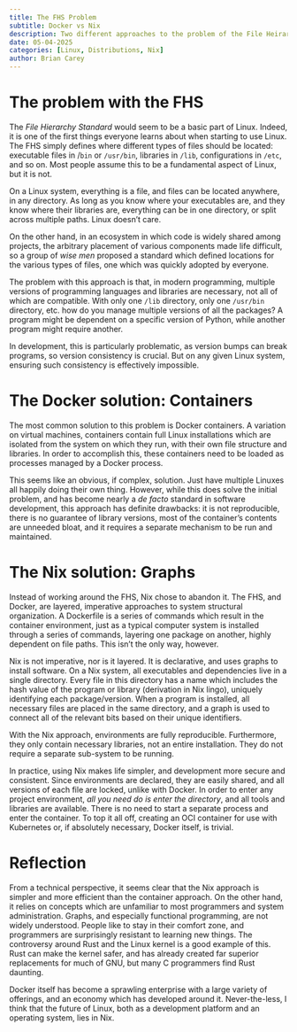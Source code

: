 ```yaml
---
title: The FHS Problem
subtitle: Docker vs Nix
description: Two different approaches to the problem of the File Heirarchy standard
date: 05-04-2025
categories: [Linux, Distributions, Nix]
author: Brian Carey
---
```


# The problem with the FHS

The *File Hierarchy Standard* would seem to be a basic part of Linux. Indeed, it is one of the first things everyone learns about when starting to use Linux. The FHS simply defines where different types of files should be located: executable files in /`bin` or `/usr/bin`, libraries in `/lib`, configurations in `/etc`, and so on. Most people assume this to be a fundamental aspect of Linux, but it is not.

On a Linux system, everything is a file, and files can be located anywhere, in any directory. As long as you know where your executables are, and they know where their libraries are, everything can be in one directory, or split across multiple paths. Linux doesn't care.

On the other hand, in an ecosystem in which code is widely shared among projects, the arbitrary placement of various components made life difficult, so a group of *wise men* proposed a standard which defined locations for the various types of files, one which was quickly adopted by everyone.

The problem with this approach is that, in modern programming, multiple versions of programming languages and libraries are necessary, not all of which are compatible. With only one `/lib` directory, only one `/usr/bin` directory, etc. how do you manage multiple versions of all the packages? A program might be dependent on a specific version of Python, while another program might require another.

In development, this is particularly problematic, as version bumps can break programs, so version consistency is crucial. But on any given Linux system, ensuring such consistency is effectively impossible.

# The Docker solution: Containers

The most common solution to this problem is Docker containers. A variation on virtual machines, containers contain full Linux installations which are isolated from the system on which they run, with their own file structure and libraries. In order to accomplish this, these containers need to be loaded as processes managed by a Docker process.

This seems like an obvious, if complex, solution. Just have multiple Linuxes all happily doing their own thing. However, while this does solve the initial problem, and has become nearly a *de facto* standard in software development, this approach has definite drawbacks: it is not reproducible, there is no guarantee of library versions, most of the container's contents are unneeded bloat, and it requires a separate mechanism to be run and maintained.

# The Nix solution: Graphs

Instead of working around the FHS, Nix chose to abandon it. The FHS, and Docker, are layered, imperative approaches to system structural organization. A Dockerfile is a series of commands which result in the container environment, just as a typical computer system is installed through a series of commands, layering one package on another, highly dependent on file paths. This isn't the only way, however.

Nix is not imperative, nor is it layered. It is declarative, and uses graphs to install software. On a Nix system, all executables and dependencies live in a single directory. Every file in this directory has a name which includes the hash value of the program or library (derivation in Nix lingo), uniquely identifying each package/version. When a program is installed, all necessary files are placed in the same directory, and a graph is used to connect all of the relevant bits based on their unique identifiers.

With the Nix approach, environments are fully reproducible. Furthermore, they only contain necessary libraries, not an entire installation. They do not require a separate sub-system to be running.

In practice, using Nix makes life simpler, and development more secure and consistent. Since environments are declared, they are easily shared, and all versions of each file are locked, unlike with Docker. In order to enter any project environment, *all you need do is enter the directory*, and all tools and libraries are available. There is no need to start a separate process and enter the container. To top it all off, creating an OCI container for use with Kubernetes or, if absolutely necessary, Docker itself, is trivial.

# Reflection

From a technical perspective, it seems clear that the Nix approach is simpler and more efficient than the container approach. On the other hand, it relies on concepts which are unfamiliar to most programmers and system administration. Graphs, and especially functional programming, are not widely understood. People like to stay in their comfort zone, and programmers are surprisingly resistant to learning new things. The controversy around Rust and the Linux kernel is a good example of this. Rust can make the kernel safer, and has already created far superior replacements for much of GNU, but many C programmers find Rust daunting.

Docker itself has become a sprawling enterprise with a large variety of offerings, and an economy which has developed around it. Never-the-less, I think that the future of Linux, both as a development platform and an operating system, lies in Nix.
